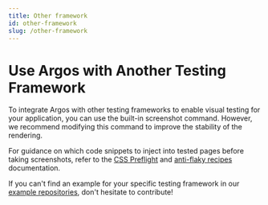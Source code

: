 ```yaml
---
title: Other framework
id: other-framework
slug: /other-framework
---
```



# Use Argos with Another Testing Framework

To integrate Argos with other testing frameworks to enable visual testing for your application, you can use the built-in screenshot command. However, we recommend modifying this command to improve the stability of the rendering.

For guidance on which code snippets to inject into tested pages before taking screenshots, refer to the [CSS Preflight](/css-preflight) and [anti-flaky recipes](/anti-flaky-recipes) documentation.

If you can't find an example for your specific testing framework in our [example repositories](https://github.com/argos-ci/argos/tree/main/examples), don't hesitate to contribute!

<AfterScreenshotSetup />
